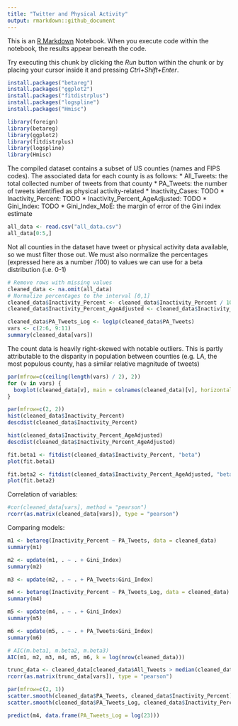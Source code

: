 ```yaml
---
title: "Twitter and Physical Activity"
output: rmarkdown::github_document
---
```


This is an [R Markdown](http://rmarkdown.rstudio.com) Notebook. When you execute code within the notebook, the results appear beneath the code. 

Try executing this chunk by clicking the *Run* button within the chunk or by placing your cursor inside it and pressing *Ctrl+Shift+Enter*. 

```r
install.packages("betareg")
install.packages("ggplot2")
install.packages("fitdistrplus")
install.packages("logspline")
install.packages("Hmisc")

library(foreign)
library(betareg)
library(ggplot2)
library(fitdistrplus)
library(logspline)
library(Hmisc)
```
The compiled dataset contains a subset of US counties (names and FIPS codes).
The associated data for each county is as follows:
* All_Tweets: the total collected number of tweets from that county
* PA_Tweets: the number of tweets identified as physical activity-related
* Inactivity_Cases: TODO
* Inactivity_Percent: TODO
* Inactivity_Percent_AgeAdjusted: TODO
* Gini_Index: TODO
* Gini_Index_MoE: the margin of error of the Gini index estimate
```r
all_data <- read.csv("all_data.csv")
all_data[0:5,]
```
Not all counties in the dataset have tweet or physical activity data available, so we must filter those out.
We must also normalize the percentages (expressed here as a number /100) to values we can use for a beta distribution (i.e. 0-1)
```r
# Remove rows with missing values
cleaned_data <- na.omit(all_data)
# Normalize percentages to the interval [0,1]
cleaned_data$Inactivity_Percent <- cleaned_data$Inactivity_Percent / 100
cleaned_data$Inactivity_Percent_AgeAdjusted <- cleaned_data$Inactivity_Percent_AgeAdjusted / 100

cleaned_data$PA_Tweets_Log <- log1p(cleaned_data$PA_Tweets)
vars <- c(2:6, 9:11)
summary(cleaned_data[vars])
```
The count data is heavily right-skewed with notable outliers. This is partly attributable to the disparity in population between counties
(e.g. LA, the most populous county, has a similar relative magnitude of tweets)
```r
par(mfrow=c(ceiling(length(vars) / 2), 2))
for (v in vars) {
  boxplot(cleaned_data[v], main = colnames(cleaned_data)[v], horizontal = TRUE)
}
```

```r
par(mfrow=c(2, 2))
hist(cleaned_data$Inactivity_Percent)
descdist(cleaned_data$Inactivity_Percent)

hist(cleaned_data$Inactivity_Percent_AgeAdjusted)
descdist(cleaned_data$Inactivity_Percent_AgeAdjusted)

fit.beta1 <- fitdist(cleaned_data$Inactivity_Percent, "beta")
plot(fit.beta1)

fit.beta2 <- fitdist(cleaned_data$Inactivity_Percent_AgeAdjusted, "beta")
plot(fit.beta2)
```
Correlation of variables:
```r
#cor(cleaned_data[vars], method = "pearson")
rcorr(as.matrix(cleaned_data[vars]), type = "pearson")
```
Comparing models:
```r
m1 <- betareg(Inactivity_Percent ~ PA_Tweets, data = cleaned_data)
summary(m1)

m2 <- update(m1, . ~ . + Gini_Index)
summary(m2)

m3 <- update(m2, . ~ . + PA_Tweets:Gini_Index)

m4 <- betareg(Inactivity_Percent ~ PA_Tweets_Log, data = cleaned_data)
summary(m4)

m5 <- update(m4, . ~ . + Gini_Index)
summary(m5)

m6 <- update(m5, . ~ . + PA_Tweets:Gini_Index)
summary(m6)

# AIC(m.beta1, m.beta2, m.beta3)
AIC(m1, m2, m3, m4, m5, m6, k = log(nrow(cleaned_data)))
```

```r
trunc_data <- cleaned_data[cleaned_data$All_Tweets > median(cleaned_data$All_Tweets),]
rcorr(as.matrix(trunc_data[vars]), type = "pearson")
```
```r
par(mfrow=c(2, 1))
scatter.smooth(cleaned_data$PA_Tweets, cleaned_data$Inactivity_Percent)
scatter.smooth(cleaned_data$PA_Tweets_Log, cleaned_data$Inactivity_Percent)
```
```r
predict(m4, data.frame(PA_Tweets_Log = log(23)))
```


